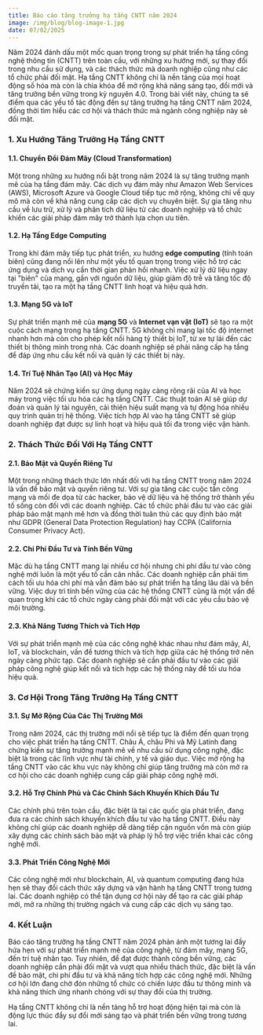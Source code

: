 ```yaml
---
title: Báo cáo tăng trưởng hạ tầng CNTT năm 2024
image: /img/blog/blog-image-1.jpg
date: 07/02/2025
---
```



Năm 2024 đánh dấu một mốc quan trọng trong sự phát triển hạ tầng công nghệ thông tin (CNTT) trên toàn cầu, với những xu hướng mới, sự thay đổi trong nhu cầu sử dụng, và các thách thức mà doanh nghiệp cũng như các tổ chức phải đối mặt. Hạ tầng CNTT không chỉ là nền tảng của mọi hoạt động số hóa mà còn là chìa khóa để mở rộng khả năng sáng tạo, đổi mới và tăng trưởng bền vững trong kỷ nguyên 4.0. Trong bài viết này, chúng ta sẽ điểm qua các yếu tố tác động đến sự tăng trưởng hạ tầng CNTT năm 2024, đồng thời tìm hiểu các cơ hội và thách thức mà ngành công nghiệp này sẽ đối mặt.

### 1. Xu Hướng Tăng Trưởng Hạ Tầng CNTT

#### 1.1. Chuyển Đổi Đám Mây (Cloud Transformation)

Một trong những xu hướng nổi bật trong năm 2024 là sự tăng trưởng mạnh mẽ của hạ tầng đám mây. Các dịch vụ đám mây như Amazon Web Services (AWS), Microsoft Azure và Google Cloud tiếp tục mở rộng, không chỉ về quy mô mà còn về khả năng cung cấp các dịch vụ chuyên biệt. Sự gia tăng nhu cầu về lưu trữ, xử lý và phân tích dữ liệu từ các doanh nghiệp và tổ chức khiến các giải pháp đám mây trở thành lựa chọn ưu tiên.

#### 1.2. Hạ Tầng Edge Computing

Trong khi đám mây tiếp tục phát triển, xu hướng **edge computing** (tính toán biên) cũng đang nổi lên như một yếu tố quan trọng trong việc hỗ trợ các ứng dụng và dịch vụ cần thời gian phản hồi nhanh. Việc xử lý dữ liệu ngay tại "biên" của mạng, gần với nguồn dữ liệu, giúp giảm độ trễ và tăng tốc độ truyền tải, tạo ra một hạ tầng CNTT linh hoạt và hiệu quả hơn.

#### 1.3. Mạng 5G và IoT

Sự phát triển mạnh mẽ của **mạng 5G** và **Internet vạn vật (IoT)** sẽ tạo ra một cuộc cách mạng trong hạ tầng CNTT. 5G không chỉ mang lại tốc độ internet nhanh hơn mà còn cho phép kết nối hàng tỷ thiết bị IoT, từ xe tự lái đến các thiết bị thông minh trong nhà. Các doanh nghiệp sẽ phải nâng cấp hạ tầng để đáp ứng nhu cầu kết nối và quản lý các thiết bị này.

#### 1.4. Trí Tuệ Nhân Tạo (AI) và Học Máy

Năm 2024 sẽ chứng kiến sự ứng dụng ngày càng rộng rãi của AI và học máy trong việc tối ưu hóa các hạ tầng CNTT. Các thuật toán AI sẽ giúp dự đoán và quản lý tài nguyên, cải thiện hiệu suất mạng và tự động hóa nhiều quy trình quản trị hệ thống. Việc tích hợp AI vào hạ tầng CNTT sẽ giúp doanh nghiệp đạt được sự linh hoạt và hiệu quả tối đa trong việc vận hành.

### 2. Thách Thức Đối Với Hạ Tầng CNTT

#### 2.1. Bảo Mật và Quyền Riêng Tư

Một trong những thách thức lớn nhất đối với hạ tầng CNTT trong năm 2024 là vấn đề bảo mật và quyền riêng tư. Với sự gia tăng các cuộc tấn công mạng và mối đe dọa từ các hacker, bảo vệ dữ liệu và hệ thống trở thành yếu tố sống còn đối với các doanh nghiệp. Các tổ chức phải đầu tư vào các giải pháp bảo mật mạnh mẽ hơn và đồng thời tuân thủ các quy định bảo mật như GDPR (General Data Protection Regulation) hay CCPA (California Consumer Privacy Act).

#### 2.2. Chi Phí Đầu Tư và Tính Bền Vững

Mặc dù hạ tầng CNTT mang lại nhiều cơ hội nhưng chi phí đầu tư vào công nghệ mới luôn là một yếu tố cần cân nhắc. Các doanh nghiệp cần phải tìm cách tối ưu hóa chi phí mà vẫn đảm bảo sự phát triển hạ tầng lâu dài và bền vững. Việc duy trì tính bền vững của các hệ thống CNTT cũng là một vấn đề quan trọng khi các tổ chức ngày càng phải đối mặt với các yêu cầu bảo vệ môi trường.

#### 2.3. Khả Năng Tương Thích và Tích Hợp

Với sự phát triển mạnh mẽ của các công nghệ khác nhau như đám mây, AI, IoT, và blockchain, vấn đề tương thích và tích hợp giữa các hệ thống trở nên ngày càng phức tạp. Các doanh nghiệp sẽ cần phải đầu tư vào các giải pháp công nghệ giúp kết nối và tích hợp các hệ thống này để tối ưu hóa hiệu quả.

### 3. Cơ Hội Trong Tăng Trưởng Hạ Tầng CNTT

#### 3.1. Sự Mở Rộng Của Các Thị Trường Mới

Trong năm 2024, các thị trường mới nổi sẽ tiếp tục là điểm đến quan trọng cho việc phát triển hạ tầng CNTT. Châu Á, châu Phi và Mỹ Latinh đang chứng kiến sự tăng trưởng mạnh mẽ về nhu cầu sử dụng công nghệ, đặc biệt là trong các lĩnh vực như tài chính, y tế và giáo dục. Việc mở rộng hạ tầng CNTT vào các khu vực này không chỉ giúp tăng trưởng mà còn mở ra cơ hội cho các doanh nghiệp cung cấp giải pháp công nghệ mới.

#### 3.2. Hỗ Trợ Chính Phủ và Các Chính Sách Khuyến Khích Đầu Tư

Các chính phủ trên toàn cầu, đặc biệt là tại các quốc gia phát triển, đang đưa ra các chính sách khuyến khích đầu tư vào hạ tầng CNTT. Điều này không chỉ giúp các doanh nghiệp dễ dàng tiếp cận nguồn vốn mà còn giúp xây dựng các chính sách bảo mật và pháp lý hỗ trợ việc triển khai các công nghệ mới.

#### 3.3. Phát Triển Công Nghệ Mới

Các công nghệ mới như blockchain, AI, và quantum computing đang hứa hẹn sẽ thay đổi cách thức xây dựng và vận hành hạ tầng CNTT trong tương lai. Các doanh nghiệp có thể tận dụng cơ hội này để tạo ra các giải pháp mới, mở ra những thị trường ngách và cung cấp các dịch vụ sáng tạo.

### 4. Kết Luận

Báo cáo tăng trưởng hạ tầng CNTT năm 2024 phản ánh một tương lai đầy hứa hẹn với sự phát triển mạnh mẽ của công nghệ, từ đám mây, mạng 5G, đến trí tuệ nhân tạo. Tuy nhiên, để đạt được thành công bền vững, các doanh nghiệp cần phải đối mặt và vượt qua nhiều thách thức, đặc biệt là vấn đề bảo mật, chi phí đầu tư và khả năng tích hợp các công nghệ mới. Những cơ hội lớn đang chờ đón những tổ chức có chiến lược đầu tư thông minh và khả năng thích ứng nhanh chóng với sự thay đổi của thị trường.

Hạ tầng CNTT không chỉ là nền tảng hỗ trợ hoạt động hiện tại mà còn là động lực thúc đẩy sự đổi mới sáng tạo và phát triển bền vững trong tương lai.
